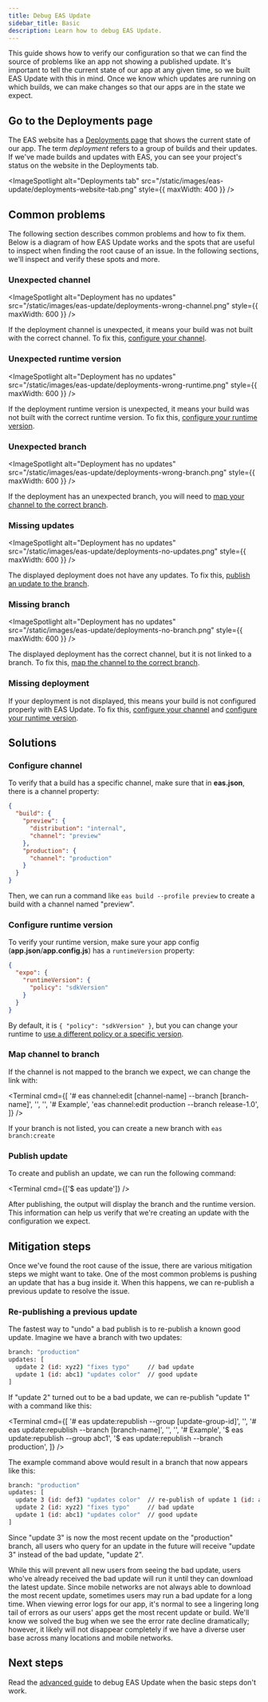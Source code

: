 ```yaml
---
title: Debug EAS Update
sidebar_title: Basic
description: Learn how to debug EAS Update.
---
```



This guide shows how to verify our configuration so that we can find the source of problems like an app not showing a published update. It's important to tell the current state of our app at any given time, so we built EAS Update with this in mind. Once we know which updates are running on which builds, we can make changes so that our apps are in the state we expect.

## Go to the Deployments page

The EAS website has a [Deployments page](https://expo.dev/accounts/[account]/projects/[project]/deployments) that shows the current state of our app. The term _deployment_ refers to a group of builds and their updates. If we've made builds and updates with EAS, you can see your project's status on the website in the Deployments tab.

<ImageSpotlight
  alt="Deployments tab"
  src="/static/images/eas-update/deployments-website-tab.png"
  style={{ maxWidth: 400 }}
/>

## Common problems

The following section describes common problems and how to fix them. Below is a diagram of how EAS Update works and the spots that are useful to inspect when finding the root cause of an issue. In the following sections, we'll inspect and verify these spots and more.

<ImageSpotlight alt="Map of debugging spots" src="/static/images/eas-update/debug-map.png" />

### Unexpected channel

<ImageSpotlight
  alt="Deployment has no updates"
  src="/static/images/eas-update/deployments-wrong-channel.png"
  style={{ maxWidth: 600 }}
/>

If the deployment channel is unexpected, it means your build was not built with the correct channel. To fix this, [configure your channel](/#configure-channel).

### Unexpected runtime version

<ImageSpotlight
  alt="Deployment has no updates"
  src="/static/images/eas-update/deployments-wrong-runtime.png"
  style={{ maxWidth: 600 }}
/>

If the deployment runtime version is unexpected, it means your build was not built with the correct runtime version. To fix this, [configure your runtime version](/#configure-runtime-version).

### Unexpected branch

<ImageSpotlight
  alt="Deployment has no updates"
  src="/static/images/eas-update/deployments-wrong-branch.png"
  style={{ maxWidth: 600 }}
/>

If the deployment has an unexpected branch, you will need to [map your channel to the correct branch](/#map-channel-to-branch).

### Missing updates

<ImageSpotlight
  alt="Deployment has no updates"
  src="/static/images/eas-update/deployments-no-updates.png"
  style={{ maxWidth: 600 }}
/>

The displayed deployment does not have any updates. To fix this, [publish an update to the branch](/#publish-update).

### Missing branch

<ImageSpotlight
  alt="Deployment has no updates"
  src="/static/images/eas-update/deployments-no-branch.png"
  style={{ maxWidth: 600 }}
/>

The displayed deployment has the correct channel, but it is not linked to a branch. To fix this, [map the channel to the correct branch](/#map-channel-to-branch).

### Missing deployment

If your deployment is not displayed, this means your build is not configured properly with EAS Update. To fix this, [configure your channel](/#configure-channel) and [configure your runtime version](/#configure-runtime-version).

## Solutions

### Configure channel

To verify that a build has a specific channel, make sure that in **eas.json**, there is a channel property:

```json eas.json
{
  "build": {
    "preview": {
      "distribution": "internal",
      "channel": "preview"
    },
    "production": {
      "channel": "production"
    }
  }
}
```

Then, we can run a command like `eas build --profile preview` to create a build with a channel named "preview".

### Configure runtime version

To verify your runtime version, make sure your app config (**app.json**/**app.config.js**) has a `runtimeVersion` property:

```json app.json
{
  "expo": {
    "runtimeVersion": {
      "policy": "sdkVersion"
    }
  }
}
```

By default, it is `{ "policy": "sdkVersion" }`, but you can change your runtime to [use a different policy or a specific version](/eas-update/runtime-versions).

### Map channel to branch

If the channel is not mapped to the branch we expect, we can change the link with:

<Terminal
  cmd={[
    '# eas channel:edit [channel-name] --branch [branch-name]',
    '',
    '',
    '# Example',
    'eas channel:edit production --branch release-1.0',
  ]}
/>

If your branch is not listed, you can create a new branch with `eas branch:create`

### Publish update

To create and publish an update, we can run the following command:

<Terminal cmd={['$ eas update']} />

After publishing, the output will display the branch and the runtime version. This information can help us verify that we're creating an update with the configuration we expect.

## Mitigation steps

Once we've found the root cause of the issue, there are various mitigation steps we might want to take. One of the most common problems is pushing an update that has a bug inside it. When this happens, we can re-publish a previous update to resolve the issue.

### Re-publishing a previous update

The fastest way to "undo" a bad publish is to re-publish a known good update. Imagine we have a branch with two updates:

```bash
branch: "production"
updates: [
  update 2 (id: xyz2) "fixes typo"     // bad update
  update 1 (id: abc1) "updates color"  // good update
]
```

If "update 2" turned out to be a bad update, we can re-publish "update 1" with a command like this:

<Terminal
  cmd={[
    '# eas update:republish --group [update-group-id]',
    '',
    '# eas update:republish --branch [branch-name]',
    '',
    '',
    '# Example',
    '$ eas update:republish --group abc1',
    '$ eas update:republish --branch production',
  ]}
/>

The example command above would result in a branch that now appears like this:

```bash
branch: "production"
updates: [
  update 3 (id: def3) "updates color"  // re-publish of update 1 (id: abc1)
  update 2 (id: xyz2) "fixes typo"     // bad update
  update 1 (id: abc1) "updates color"  // good update
]
```

Since "update 3" is now the most recent update on the "production" branch, all users who query for an update in the future will receive "update 3" instead of the bad update, "update 2".

While this will prevent all new users from seeing the bad update, users who've already received the bad update will run it until they can download the latest update. Since mobile networks are not always able to download the most recent update, sometimes users may run a bad update for a long time. When viewing error logs for our app, it's normal to see a lingering long tail of errors as our users' apps get the most recent update or build. We'll know we solved the bug when we see the error rate decline dramatically; however, it likely will not disappear completely if we have a diverse user base across many locations and mobile networks.

## Next steps

Read the [advanced guide](/eas-update/debug-advanced) to debug EAS Update when the basic steps don't work.